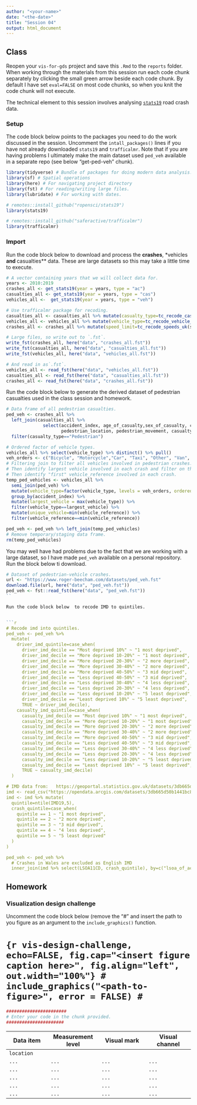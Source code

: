 ```yaml
---
author: "<your-name>"
date: "<the-date>"
title: "Session 04"
output: html_document
---
```


## Class

Reopen your `vis-for-gds` project and save this `.Rmd` to the `reports` folder. When working through the materials from this session run each code chunk separately by clicking the small green arrow beside each code chunk. By default I have set `eval=FALSE` on most code chunks, so when you knit the code chunk will not execute.

The technical element to this session involves analysing [`stats19`](https://data.gov.uk/dataset/cb7ae6f0-4be6-4935-9277-47e5ce24a11f/road-safety-data) road crash data.

### Setup

The code block below points to the packages you need to do the work discussed in the session. Uncomment the `intall_packages()` lines if you have not already downloaded `stats19` and `trafficalmr`. Note that if you are having problems I ultimately make the main dataset used `ped_veh` available in a separate repo (see below "get-ped-veh" chunk).

```r
library(tidyverse) # Bundle of packages for doing modern data analysis.
library(sf) # Spatial operations
library(here) # For navigating project directory
library(fst) # For reading/writing large files.
library(lubridate) # For working with dates.

# remotes::install_github("ropensci/stats19")
library(stats19)

# remotes::install_github("saferactive/trafficalmr")
library(trafficalmr)
```

### Import

Run the code block below to download and process the **crashes**, *vehicles** and **casualties** data. These are large datasets so this may take a little time to execute.

```r
# A vector containing years that we will collect data for.
years <- 2010:2019
crashes_all <- get_stats19(year = years, type = "ac")
casualties_all <- get_stats19(year = years, type = "cas")
vehicles_all <-  get_stats19(year = years, type = "veh")

# Use trafficalmr package for recoding.
casualties_all <- casualties_all %>% mutate(casualty_type=tc_recode_casualties(casualty_type))
vehicles_all <- vehicles_all %>% mutate(vehicle_type=tc_recode_vehicle_type(vehicle_type))
crashes_all <- crashes_all %>% mutate(speed_limit=tc_recode_speeds_uk(speed_limit))

# Large files, so write out to `.fst`.
write_fst(crashes_all, here("data", "crashes_all.fst"))
write_fst(casualties_all, here("data", "casualties_all.fst"))
write_fst(vehicles_all, here("data", "vehicles_all.fst"))

# And read in as`.fst`.
vehicles_all <- read_fst(here("data", "vehicles_all.fst"))
casualties_all <- read_fst(here("data", "casualties_all.fst"))
crashes_all <- read_fst(here("data", "crashes_all.fst"))
```

Run the code block below to generate the derived dataset of pedestrian casualties used in the class session and homework.

```r
# Data frame of all pedestrian casualties.
ped_veh <- crashes_all %>%
  left_join(casualties_all %>%
              select(accident_index, age_of_casualty,sex_of_casualty, casualty_type, casualty_imd_decile, casualty_severity,
                     pedestrian_location, pedestrian_movement, casualty_reference))  %>%
  filter(casualty_type=="Pedestrian")

# Ordered factor of vehicle types.
vehicles_all %>% select(vehicle_type) %>% distinct() %>% pull()
veh_orders <- c("Bicycle", "Motorcycle","Car", "Taxi", "Other", "Van", "Bus", "HGV")
# Filtering join to filter all vehicles involved in pedestrian crashes.
# Then identify largest vehicle involved in each crash and filter on these.
# Then identify "first" vehicle_reference involved in each crash.
temp_ped_vehicles <- vehicles_all %>%
  semi_join(ped_veh) %>%
  mutate(vehicle_type=factor(vehicle_type, levels = veh_orders, ordered = TRUE)) %>%
  group_by(accident_index) %>%
  mutate(largest_vehicle = max(vehicle_type)) %>%
  filter(vehicle_type==largest_vehicle) %>%
  mutate(unique_vehicle=min(vehicle_reference)) %>%
  filter(vehicle_reference==min(vehicle_reference))

ped_veh <- ped_veh %>% left_join(temp_ped_vehicles)
# Remove temporary/staging data frame.
rm(temp_ped_vehicles)
```

You may well have had problems due to the fact that we are working with a large dataset, so I have made `ped_veh` available on a personal repository. Run the block below ti download.

```r
# Dataset of pedestrian-vehicle crashes.
url <- "https://www.roger-beecham.com/datasets/ped_veh.fst"
download.file(url, here("data", "ped_veh.fst"))
ped_veh <- fst::read_fst(here("data", "ped_veh.fst"))
``

Run the code block below  to recode IMD to quintiles.


```r
# Recode imd into quintiles.
ped_veh <- ped_veh %>%
  mutate(
    driver_imd_quintile=case_when(
      driver_imd_decile == "Most deprived 10%" ~ "1 most deprived",
      driver_imd_decile == "More deprived 10-20%" ~ "1 most deprived",
      driver_imd_decile == "More deprived 20-30%" ~ "2 more deprived",
      driver_imd_decile == "More deprived 30-40%" ~ "2 more deprived",
      driver_imd_decile == "More deprived 40-50%" ~ "3 mid deprived",
      driver_imd_decile == "Less deprived 40-50%" ~ "3 mid deprived",
      driver_imd_decile == "Less deprived 30-40%" ~ "4 less deprived",
      driver_imd_decile == "Less deprived 20-30%" ~ "4 less deprived",
      driver_imd_decile == "Less deprived 10-20%" ~ "5 least deprived",
      driver_imd_decile == "Least deprived 10%" ~ "5 least deprived",
      TRUE ~ driver_imd_decile),
    casualty_imd_quintile=case_when(
      casualty_imd_decile == "Most deprived 10%" ~ "1 most deprived",
      casualty_imd_decile == "More deprived 10-20%" ~ "1 most deprived",
      casualty_imd_decile == "More deprived 20-30%" ~ "2 more deprived",
      casualty_imd_decile == "More deprived 30-40%" ~ "2 more deprived",
      casualty_imd_decile == "More deprived 40-50%" ~ "3 mid deprived",
      casualty_imd_decile == "Less deprived 40-50%" ~ "3 mid deprived",
      casualty_imd_decile == "Less deprived 30-40%" ~ "4 less deprived",
      casualty_imd_decile == "Less deprived 20-30%" ~ "4 less deprived",
      casualty_imd_decile == "Less deprived 10-20%" ~ "5 least deprived",
      casualty_imd_decile == "Least deprived 10%" ~ "5 least deprived",
      TRUE ~ casualty_imd_decile)
  )

# IMD data from:   https://geoportal.statistics.gov.uk/datasets/3db665d50b1441bc82bb1fee74ccc95a_0
imd <- read_csv("https://opendata.arcgis.com/datasets/3db665d50b1441bc82bb1fee74ccc95a_0.csv")
imd <- imd %>% mutate(
  quintile=ntile(IMD19,5),
  crash_quintile=case_when(
    quintile == 1 ~ "1 most deprived",
    quintile == 2 ~ "2 more deprived",
    quintile == 3 ~ "3 mid deprived",
    quintile == 4 ~ "4 less deprived",
    quintile == 5 ~ "5 least deprived"
  )
)

ped_veh <- ped_veh %>%
  # Crashes in Wales are excluded as English IMD
  inner_join(imd %>% select(LSOA11CD, crash_quintile), by=c("lsoa_of_accident_location"="LSOA11CD"))
```

## Homework

### Visualization design challenge

Uncomment the code block below (remove the "#" and insert the path to you figure as an argument to the `include_graphics()` function.

<!-- ![](<insert-path-to-figure-here>) -->

# ```{r vis-design-challenge, echo=FALSE, fig.cap="<insert figure caption here>", fig.align="left",  out.width="100%"}
# include_graphics("<path-to-figure>", error = FALSE)
# ```

```r
#######################
# Enter your code in the chunk provided.
######################
```


| Data item      | Measurement level | Visual mark      | Visual channel  |
|----------------|-------------------|------------------|-----------------|
| `location`     | <enter here>      |  <enter here>    | <enter here>    |
| `...`          |`...`              |  `...`           | `...`           |
| `...`          |`...`              |  `...`           | `...`           |
| `...`          |`...`              |  `...`           | `...`           |
| `...`          |`...`              |  `...`           | `...`           |
| `...`          |`...`              |  `...`           | `...`           |
